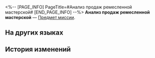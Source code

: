 <%-- [PAGE_INFO]
PageTitle=#Анализ продаж ремесленной мастерской#
[END_PAGE_INFO] --%>
{{Предмет Инфобокс
|id          = 140253
|Изображение = Предмет Записи.png
|Тип         = Предмет миссии
|Инвентарь   = Миссии
|Редкость    = 3
|Эффект      = 
|Описание    = С тех пор как ремесленная мастерская стала сотрудничать с причалом, сфера её деятельности расширилась, в связи с чем также повысились доходы и удовлетворённость клиентов.
}}
'''Анализ продаж ремесленной мастерской''' — [[Предмет миссии]].

==На других языках==
{{На других языках
|en   = Artistry Hardware Sales Analysis
|zhs  = 同功坊的营收分析
|zht  = 同功坊的營收分析
|ja   = 同功坊の事業所得の分析書
|ko   = 동공방의 매출 분석
|es   = Análisis de ventas del Taller Rebosatalento
|fr   = Analyse des ventes du Virtuose du matos
|ru   = Анализ продаж ремесленной мастерской
|th   = เอกสารวิเคราะห์รายได้ของ Artistry Hardware
|vi   = Phân Tích Doanh Thu Đồng Công Phường
|de   = Verkaufsanalyse für Geräte der Kunst
|id   = Analisis Pendapatan Artistry Hardware
|pt   = Análise de Vendas da Equipamento Artístico
}}

==История изменений==
{{История изменений|3.5}}